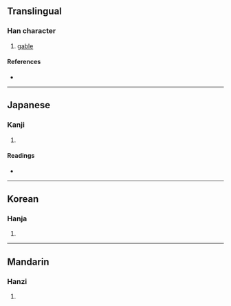 {{character info}}
==Translingual==

===Han character===
{{Han char|rn=91|rad=片|as=10|sn=14|four=|canj=LLIBI,LNIBI|ids=⿰片尃}}

# [[gable]]

====References====
* {{Han ref|kx=0694.070|dkj=19877|dj=1107.160|hdz=32019.080|uh=7254|ud=29268}}

----

==Japanese==

===Kanji===
{{ja-kanji|grade=|rs=片10}}

# {{rfdef|ja|sort=片10}}

====Readings====
* {{ja-readings|on=[[はく]] (haku)|kun=[[のきいた]] (nokiita)}}

----

==Korean==

===Hanja===
{{ko-hanja|hangeul=박|eumhun=|rv=bak|mr=pak|y=pak}}

# {{rfdef|ko|sort=片10}}

----

==Mandarin==

===Hanzi===
{{cmn-hanzi|pin=[[bó]] ([[bo2]])|wg=po<sup>2</sup>}}

# {{rfdef|cmn|sort=片10}}
